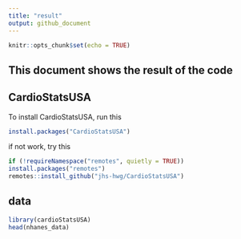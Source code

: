 ```yaml
---
title: "result"
output: github_document
---
```


```r
knitr::opts_chunk$set(echo = TRUE)
```

## This document shows the result of the code

## CardioStatsUSA
To install CardioStatsUSA, run this
```r
install.packages("CardioStatsUSA")
```
if not work, try this
```r
if (!requireNamespace("remotes", quietly = TRUE))
install.packages("remotes")
remotes::install_github("jhs-hwg/CardioStatsUSA")
```

## data
```r
library(cardioStatsUSA)
head(nhanes_data)
```

